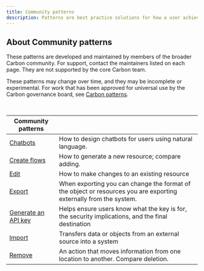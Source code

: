 ```yaml
---
title: Community patterns
description: Patterns are best practice solutions for how a user achieves a goal. They show reusable combinations of components and templates that address common user objectives with sequences and flows.
---
```


## About Community patterns

These patterns are developed and maintained by members of the broader Carbon community. For support, contact the maintainers listed on each page. They are not supported by the core Carbon team.

These patterns may change over time, and they may be incomplete or experimental. For work that has been approved for universal use by the Carbon governance board, see [Carbon patterns](/patterns/overview).

<br />

| Community patterns                                       |                                                                                                                   |
| -------------------------------------------------------- | ----------------------------------------------------------------------------------------------------------------- |
| [Chatbots](/experimental/chatbot/overview)               | How to design chatbots for users using natural language.                                                          |
| [Create flows](/experimental/create-flows)               | How to generate a new resource; compare adding.                                                                   |
| [Edit](/experimental/edit-pattern)                       | How to make changes to an existing resource                                                                       |
| [Export](/experimental/export-pattern)                   | When exporting you can change the format of the object or resources you are exporting externally from the system. |
| [Generate an API key](/experimental/generate-an-api-key) | Helps ensure users know what the key is for, the security implications, and the final destination                 |
| [Import](/experimental/import-pattern)                   | Transfers data or objects from an external source into a system                                                   |
| [Remove](experimental/remove-pattern)                    | An action that moves information from one location to another. Compare deletion.                                  |
